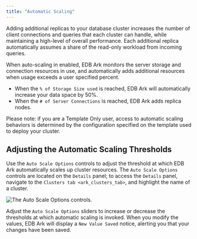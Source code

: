 ```yaml
---
title: "Automatic Scaling"
---
```


Adding additional replicas to your database cluster increases the number of client connections and queries that each cluster can handle, while maintaining a high-level of overall performance. Each additional replica automatically assumes a share of the read-only workload from incoming queries.

When auto-scaling in enabled, EDB Ark monitors the server storage and connection resources in use, and automatically adds additional resources when usage exceeds a user specified percent.

  - When the `% of Storage Size used` is reached, EDB Ark will automatically increase your data space by 50%.
  - When the `# of Server Connections` is reached, EDB Ark adds replica nodes.

Please note: if you are a Template Only user, access to automatic scaling behaviors is determined by the configuration specified on the template used to deploy your cluster.

## Adjusting the Automatic Scaling Thresholds

Use the `Auto Scale Options` controls to adjust the threshold at which EDB Ark automatically scales up cluster resources. The `Auto Scale Options` controls are located on the `Details` panel; to access the `Details` panel, navigate to the `Clusters tab <ark_clusters_tab>`, and highlight the name of a cluster.

![*The Auto Scale Options controls.*](images/auto_scale_options_dialog.png)

Adjust the `Auto Scale Options` sliders to increase or decrease the thresholds at which automatic scaling is invoked. When you modify the values, EDB Ark will display a `New Value Saved` notice, alerting you that your changes have been saved.
